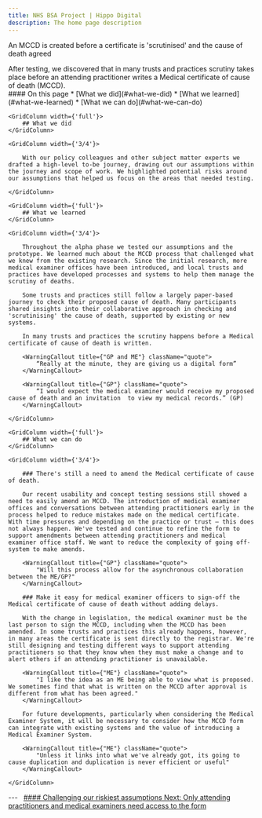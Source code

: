 ```yaml
---
title: NHS BSA Project | Hippo Digital
description: The home page description
---
```


<Heading caption='Challenging our riskiest assumptions' tag='h1'>An MCCD is created before a certificate is 'scrutinised' and the cause of death agreed</Heading>

<GridRow>
    <GridColumn width={'2/3'}>
        <LeadParagraph>
            After testing, we discovered that in many trusts and practices scrutiny takes place before an attending practitioner writes a Medical certificate of cause of death (MCCD).
        </LeadParagraph>
    </GridColumn>
    <GridColumn width={'1/3'}>
        <nav className="in-page-nav">
            #### On this page
            * [What we did](#what-we-did)
            * [What we learned](#what-we-learned)
            * [What we can do](#what-we-can-do)
        </nav>
    </GridColumn>
</GridRow>

<GridRow>

    <GridColumn width={'full'}>
        ## What we did
    </GridColumn>
    
    <GridColumn width={'3/4'}>
        
        With our policy colleagues and other subject matter experts we drafted a high-level to-be journey, drawing out our assumptions within the journey and scope of work. We highlighted potential risks around our assumptions that helped us focus on the areas that needed testing.

    </GridColumn>
    
</GridRow>

<GridRow>

    <GridColumn width={'full'}>
        ## What we learned
    </GridColumn>
    
    <GridColumn width={'3/4'}>

        Throughout the alpha phase we tested our assumptions and the prototype. We learned much about the MCCD process that challenged what we knew from the existing research. Since the initial research, more medical examiner offices have been introduced, and local trusts and practices have developed processes and systems to help them manage the scrutiny of deaths.

        Some trusts and practices still follow a largely paper-based journey to check their proposed cause of death. Many participants shared insights into their collaborative approach in checking and 'scrutinising' the cause of death, supported by existing or new systems.

        In many trusts and practices the scrutiny happens before a Medical certificate of cause of death is written.

        <WarningCallout title={"GP and ME"} className="quote">
            “Really at the minute, they are giving us a digital form”
        </WarningCallout>
        
        <WarningCallout title={"GP"} className="quote">
            “I would expect the medical examiner would receive my proposed cause of death and an invitation  to view my medical records.” (GP) 
        </WarningCallout>

    </GridColumn>

</GridRow>

<GridRow>

    <GridColumn width={'full'}>
        ## What we can do
    </GridColumn>
    
    <GridColumn width={'3/4'}>

        ### There's still a need to amend the Medical certificate of cause of death.

        Our recent usability and concept testing sessions still showed a need to easily amend an MCCD. The introduction of medical examiner offices and conversations between attending practitioners early in the process helped to reduce mistakes made on the medical certificate. With time pressures and depending on the practice or trust – this does not always happen. We've tested and continue to refine the form to support amendments between attending practitioners and medical examiner office staff. We want to reduce the complexity of going off-system to make amends. 

        <WarningCallout title={"GP"} className="quote">
            "Will this process allow for the asynchronous collaboration between the ME/GP?"
        </WarningCallout>

        ### Make it easy for medical examiner officers to sign-off the Medical certificate of cause of death without adding delays. 

        With the change in legislation, the medical examiner must be the last person to sign the MCCD, including when the MCCD has been amended. In some trusts and practices this already happens, however, in many areas the certificate is sent directly to the registrar. We're still designing and testing different ways to support attending practitioners so that they know when they must make a change and to alert others if an attending practitioner is unavailable.

        <WarningCallout title={"ME"} className="quote">
            "I like the idea as an ME being able to view what is proposed. We sometimes find that what is written on the MCCD after approval is different from what has been agreed."
        </WarningCallout>

        For future developments, particularly when considering the Medical Examiner System, it will be necessary to consider how the MCCD form can integrate with existing systems and the value of introducing a Medical Examiner System. 

        <WarningCallout title={"ME"} className="quote">
            "Unless it links into what we've already got, its going to cause duplication and duplication is never efficient or useful"
        </WarningCallout>

    </GridColumn>

</GridRow>

<GridRow>
    <GridColumn width={'full'}>
        ---
    </GridColumn>
</GridRow>
<GridRow>
    <GridColumn width={'1/2'}>
        &nbsp;
    </GridColumn>
    <GridColumn width={'1/2'}>
        <a className="next-page" href="/assumptions/assumption-3">
            #### Challenging our riskiest assumptions
            Next: <span>Only attending practitioners and medical examiners need access to the form</span>
        </a>
    </GridColumn>
</GridRow>
